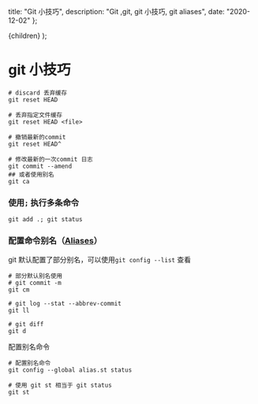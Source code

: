 
  title: "Git 小技巧",
  description: "Git ,git, git 小技巧, git aliases",
  date: "2020-12-02"
};

  <MDXContentx meta={meta}>{children}</MDXContentx>
);

# git 小技巧

```shell
# discard 丢弃缓存
git reset HEAD

# 丢弃指定文件缓存
git reset HEAD <file>

# 撤销最新的commit
git reset HEAD^

# 修改最新的一次commit 日志
git commit --amend
## 或者使用别名
git ca

```

### 使用`;` 执行多条命令

```shell
git add .; git status
```

### 配置命令别名（[Aliases](https://git-scm.com/book/zh-tw/v2/Git-%E5%9F%BA%E7%A4%8E-Git-Aliases)）

git 默认配置了部分别名，可以使用`git config --list` 查看

```shell
# 部分默认别名使用
# git commit -m
git cm

# git log --stat --abbrev-commit
git ll

# git diff
git d
```

配置别名命令

```shell
# 配置别名命令
git config --global alias.st status

# 使用 git st 相当于 git status
git st
```
